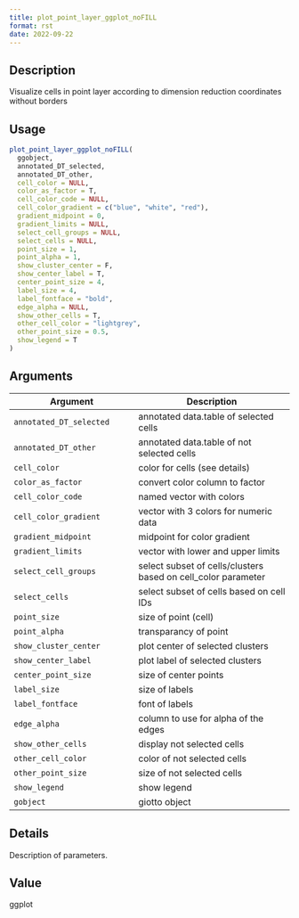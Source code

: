 ```yaml
--- 
title: plot_point_layer_ggplot_noFILL 
format: rst 
date: 2022-09-22 
--- 
```


## Description

Visualize cells in point layer according to dimension reduction coordinates without borders


## Usage

```r
plot_point_layer_ggplot_noFILL(
  ggobject,
  annotated_DT_selected,
  annotated_DT_other,
  cell_color = NULL,
  color_as_factor = T,
  cell_color_code = NULL,
  cell_color_gradient = c("blue", "white", "red"),
  gradient_midpoint = 0,
  gradient_limits = NULL,
  select_cell_groups = NULL,
  select_cells = NULL,
  point_size = 1,
  point_alpha = 1,
  show_cluster_center = F,
  show_center_label = T,
  center_point_size = 4,
  label_size = 4,
  label_fontface = "bold",
  edge_alpha = NULL,
  show_other_cells = T,
  other_cell_color = "lightgrey",
  other_point_size = 0.5,
  show_legend = T
)
```


## Arguments

Argument      |Description
------------- |----------------
`annotated_DT_selected`     |     annotated data.table of selected cells
`annotated_DT_other`     |     annotated data.table of not selected cells
`cell_color`     |     color for cells (see details)
`color_as_factor`     |     convert color column to factor
`cell_color_code`     |     named vector with colors
`cell_color_gradient`     |     vector with 3 colors for numeric data
`gradient_midpoint`     |     midpoint for color gradient
`gradient_limits`     |     vector with lower and upper limits
`select_cell_groups`     |     select subset of cells/clusters based on cell_color parameter
`select_cells`     |     select subset of cells based on cell IDs
`point_size`     |     size of point (cell)
`point_alpha`     |     transparancy of point
`show_cluster_center`     |     plot center of selected clusters
`show_center_label`     |     plot label of selected clusters
`center_point_size`     |     size of center points
`label_size`     |     size of labels
`label_fontface`     |     font of labels
`edge_alpha`     |     column to use for alpha of the edges
`show_other_cells`     |     display not selected cells
`other_cell_color`     |     color of not selected cells
`other_point_size`     |     size of not selected cells
`show_legend`     |     show legend
`gobject`     |     giotto object


## Details

Description of parameters.


## Value

ggplot


